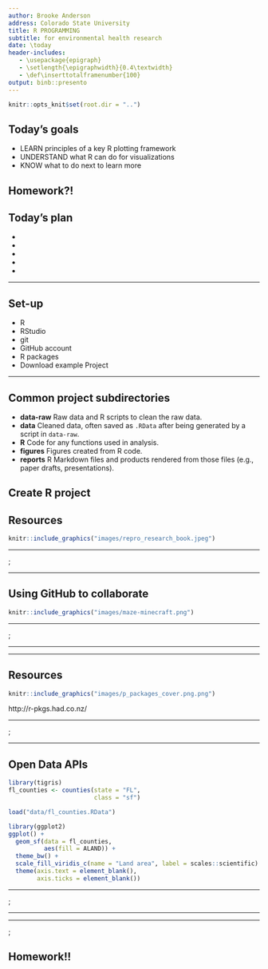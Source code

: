 ```yaml
---
author: Brooke Anderson
address: Colorado State University
title: R PROGRAMMING
subtitle: for environmental health research
date: \today
header-includes:
   - \usepackage{epigraph}
   - \setlength{\epigraphwidth}{0.4\textwidth}
   - \def\inserttotalframenumber{100}
output: binb::presento
---
```


```r
knitr::opts_knit$set(root.dir = "..")
```


## Today's goals

- LEARN principles of a key R plotting framework \bigskip
- UNDERSTAND what R can do for visualizations \bigskip
- KNOW what to do next to learn more

## Homework?!

\begin{center}
\url{goo.gl/7fPYUx}
\end{center}

## Today's plan

\montserratfont
- \largetext{ORGANIZE} \bigskip
- \largetext{TRACK} \bigskip
- \largetext{PACKAGE} \bigskip
- \largetext{COLLECT} \bigskip
- \largetext{PROCESS} 

____

\begin{center}
 \hugetext{PREREQUISITES} 
 \medskip 
 \small Setting up 
\end{center}

## Set-up

- R
- RStudio
- git
- GitHub account
- R packages
- Download example Project


____

\begin{center}
 \hugetext{ORGANIZE} 
 \medskip 
 \small RStudio's \textbf{R Projects} for organizing
\end{center}

## Common project subdirectories

- **data-raw** Raw data and R scripts to clean the raw data. \medskip
- **data** Cleaned data, often saved as `.RData` after being generated by a script in `data-raw`. \medskip
- **R** Code for any functions used in analysis. \medskip
- **figures** Figures created from R code. \medskip
- **reports** R Markdown files and products rendered from those files (e.g., paper drafts, presentations).

## Create R project

\begin{columns}
\begin{column}{0.3\textwidth}
\includegraphics[height = 0.7\textheight]{images/create_r_project}
\end{column}
\begin{column}{0.6\textwidth}
\includegraphics[width = \textwidth]{images/selecting_r_project}
\end{column}
\end{columns}

## Resources

```r
knitr::include_graphics("images/repro_research_book.jpeg")
```

____

\tikz[overlay,remember picture] \node[opacity=0.2, at=(current page.center)]{%
  \includegraphics[width=1\paperwidth]{images/example_code}};
\color{colorblue}
\begin{center}
\hugetext{\montserratfont [Live coding example]}
\end{center}


____

\begin{center}
 \hugetext{TRACK} 
 \medskip 
 \small \textbf{git and GitHub} for version control
\end{center}



## Using GitHub to collaborate

```r
knitr::include_graphics("images/maze-minecraft.png")
```

\center
\url{https://github.com/ropenscilabs/miner}

____

\tikz[overlay,remember picture] \node[opacity=0.2, at=(current page.center)]{%
  \includegraphics[width=1\paperwidth]{images/example_code}};
\color{colorblue}
\begin{center}
\hugetext{\montserratfont [Live coding example]}
\end{center}

____

\begin{center}
 \hugetext{PACKAGE} 
 \medskip 
 \small Collect R functions in \textbf{packages} 
\end{center}

____

\includegraphics[width = \textwidth]{images/CRAN_package_10000}

## Resources

```r
knitr::include_graphics("images/p_packages_cover.png.png")
```

\centering
http://r-pkgs.had.co.nz/

____

\tikz[overlay,remember picture] \node[opacity=0.2, at=(current page.center)]{%
  \includegraphics[width=1\paperwidth]{images/example_code}};
\color{colorblue}
\begin{center}
\hugetext{\montserratfont [Live coding example]}
\end{center}

____

\begin{center}
 \hugetext{COLLECT} 
 \medskip 
 \small Leverage \textbf{open data} tools for collecting data
\end{center}

## Open Data APIs

```r
library(tigris)
fl_counties <- counties(state = "FL",
                        class = "sf")
```
```r
load("data/fl_counties.RData")
```

```r
library(ggplot2)
ggplot() + 
  geom_sf(data = fl_counties, 
          aes(fill = ALAND)) + 
  theme_bw() + 
  scale_fill_viridis_c(name = "Land area", label = scales::scientific) + 
  theme(axis.text = element_blank(),
        axis.ticks = element_blank())
```

____

\tikz[overlay,remember picture] \node[opacity=0.2, at=(current page.center)]{%
  \includegraphics[width=1\paperwidth]{images/example_code}};
\color{colorblue}
\begin{center}
\hugetext{\montserratfont [Live coding example]}
\end{center}

____

\begin{center}
 \hugetext{PROCESS} 
 \medskip 
 \small Find and make \textbf{R packages} for processing data
\end{center}

____

\tikz[overlay,remember picture] \node[opacity=0.2, at=(current page.center)]{%
  \includegraphics[width=1\paperwidth]{images/example_code}};
\color{colorblue}
\begin{center}
\hugetext{\montserratfont [Live coding example]}
\end{center}

## Homework!!

\begin{center}
\url{goo.gl/7fPYUx}
\end{center}

